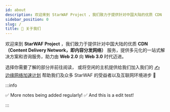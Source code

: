 ```yaml
---
id: about
description: 欢迎来到 StarWAF Project ，我们致力于提供针对中国大陆的优质 CDN （Content Delivery Network，即内容分发网络）服务，提供多元化的一站式解决方案和咨询服务，助力由 Web 2.0 向 Web 3.0 时代迈进。
sidebar_position: 0
slug: /
title: 👋 关于我们
---
```



欢迎来到 **StarWAF Project** ，我们致力于提供针对中国大陆的优质 **CDN （Content Delivery Network，即内容分发网络）** 服务，提供多元化的一站式解决方案和咨询服务，助力由 **Web 2.0** 向 **Web 3.0** 时代迈进。

选择你需要了解的部分并前往阅读， 或将空闲的主机提供给我们加入我们的 [✍️ 边缘网络加速计划](contribute/ "pageRef") 帮助我们及众多 StarWAF 的受益者以及互联网环境进步 :rocket:

:::info

✅ More notes being added regularly!
✅ And this is a edit test!

:::
